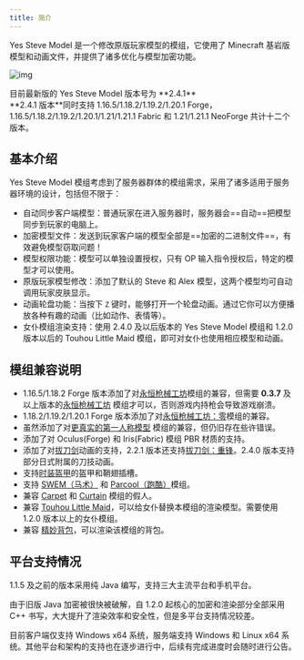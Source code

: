 ```yaml
---
title: 简介
---
```



Yes Steve Model 是一个修改原版玩家模型的模组，它使用了 Minecraft 基岩版模型和动画文件，并提供了诸多优化与模型加密功能。

![img](https://s2.loli.net/2023/01/01/RAor58n6LBct3kW.jpg)

<Aside type="tip">目前最新版的 Yes Steve Model 版本号为 **2.4.1**</Aside>

<Aside type="tip">
  **2.4.1 版本**同时支持 1.16.5/1.18.2/1.19.2/1.20.1
  Forge，1.16.5/1.18.2/1.19.2/1.20.1/1.21/1.21.1 Fabric 和 1.21/1.21.1 NeoForge
  共计十二个版本。
</Aside>

## 基本介绍

Yes Steve Model 模组考虑到了服务器群体的模组需求，采用了诸多适用于服务器环境的设计，包括但不限于：

- 自动同步客户端模型：普通玩家在进入服务器时，服务器会==自动==把模型同步到玩家的电脑上。
- 加密模型文件：发送到玩家客户端的模型全部是==加密的二进制文件==，有效避免模型窃取问题！
- 模型权限功能：模型可以单独设置授权，只有 OP 输入指令授权后，特定的模型才可以使用。
- 原版玩家模型修改：添加了默认的 Steve 和 Alex 模型，这两个模型均可自动调用玩家皮肤显示。
- 动画轮盘功能：当按下 `Z` 键时，能够打开一个轮盘动画。通过它你可以方便播放各种有趣的动画（比如动作、表情等）。
- 女仆模组渲染支持：使用 2.4.0 及以后版本的 Yes Steve Model 模组和 1.2.0 版本以后的 Touhou Little Maid
  模组，即可对女仆也使用相应模型和动画。

<CardGrid>

<ImageCard
  src="/intro/first-personal.jpg"
  title="更真实的第一人称模型"
  desc="模组名 First-person Model，但是仍旧存在些许错误很难解决。"
  href="/"
/>

<ImageCard
  src="/intro/tacz.jpg"
  title="TAC/TACZ（永恒枪械工坊）"
  desc="可以完美的兼容该模组的持枪、换弹、瞄准、开火等诸多动作。"
  href="/"
/>

<ImageCard
  src="/intro/carry-on.jpg"
  title="Carry On"
  desc="能够在玩家抱起其他方块、实体时播放对应动画。1.19.2 和 1.20 版本的 Carry On 模组甚至可以抱起玩家，所以你可以在服务器与你的好友培养感情"
  href="/"
/>

<ImageCard
  src="/intro/slash-blade.jpg"
  title="Slash Blade（拔刀剑）"
  desc="可以渲染特定的主副手拔刀剑。2.3.0 版本添加了对拔刀剑动画的兼容，新增 33 个动画，可参考默认模型的 slashblade.animation.json 文件"
  href="/"
/>

<ImageCard
  src="/intro/swem.jpg"
  title="SWEM（马术）"
  desc="新增 11 个动画，可参考默认模型的 swem.animation.json 文件"
  href="/"
/>

<ImageCard
  src="/intro/parcool.jpg"
  title="Parcool（跑酷）"
  desc="新增 35 个动画，可参考默认模型的 parcool.animation.json 文件"
  href="/"
/>

<ImageCard
  src="/intro/touhou-little-maid.jpg"
  title="Touhou Little Maid（车万女仆）"
  desc="新增 15 个动画，可参考默认模型的 tlm.animation.json 文件"
  href="/"
/>

<ImageCard
  src="/intro/sophisticated-backpacks.jpg"
  title="Sophisticated Backpacks（精妙背包）"
  desc="支持渲染精妙背包"
  href="/"
/>

</CardGrid>

## 模组兼容说明

- 1.16.5/1.18.2 Forge
  版本添加了对[永恒枪械工坊](https://www.curseforge.com/minecraft/mc-mods/timeless-and-classic-guns-tac)模组的兼容，但需要
  **0.3.7** 及以上版本的[永恒枪械工坊](https://www.curseforge.com/minecraft/mc-mods/timeless-and-classic-guns-tac)
  模组才可以，否则游戏内持枪会导致游戏崩溃。
- 1.18.2/1.19.2/1.20.1 Forge
  版本添加了对[永恒枪械工坊：零](https://www.curseforge.com/minecraft/mc-mods/timeless-and-classics-zero)模组的兼容。
- 虽然添加了对[更真实的第一人称模型](https://www.curseforge.com/minecraft/mc-mods/first-person-model)
  模组的兼容，但仍旧存在些许错误。
- 添加了对 Oculus(Forge) 和 Iris(Fabric) 模组 PBR 材质的支持。
- 添加了对[拔刀剑](https://www.curseforge.com/minecraft/mc-mods/slashblade)动画的支持，2.2.1
  版本还支持[拔刀剑：重锋](https://www.curseforge.com/minecraft/mc-mods/slashblade-resharped)。2.4.0 版本支持部分日式附属的刀技动画。
- 支持[时装盔甲](https://www.curseforge.com/minecraft/mc-mods/cosmetic-armor-reworked)的盔甲和鞘翅插槽。
- 支持 [SWEM（马术）](https://www.curseforge.com/minecraft/mc-mods/swem)
  和 [Parcool（跑酷）](https://www.curseforge.com/minecraft/mc-mods/parcool)模组。
- 兼容 [Carpet](https://www.curseforge.com/minecraft/mc-mods/carpet)
  和 [Curtain](https://www.curseforge.com/minecraft/mc-mods/curtain) 模组的假人。
- 兼容 [Touhou Little Maid](https://www.curseforge.com/minecraft/mc-mods/touhou-little-maid)，可以给女仆替换本模组的渲染模型。需要使用
  1.2.0 版本以上的女仆模组。
- 兼容 [精妙背包](https://modrinth.com/mod/sophisticated-backpacks)，可以渲染该模组的背包。

## 平台支持情况

1.1.5 及之前的版本采用纯 Java 编写，支持三大主流平台和手机平台。

由于旧版 Java 加密被很快被破解，自 1.2.0 起核心的加密和渲染部分全部采用 C++ 书写，大大提升了渲染效率和安全性，但是多平台支持情况较差。

目前客户端仅支持 Windows x64 系统，服务端支持 Windows 和 Linux x64 系统。其他平台和架构的支持也在逐步进行中，后续有完成进度时会随时进行公告。
